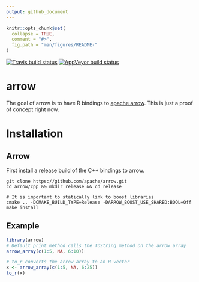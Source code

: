 ```yaml
---
output: github_document
---
```


<!-- README.md is generated from README.Rmd. Please edit that file -->

```r
knitr::opts_chunk$set(
  collapse = TRUE,
  comment = "#>",
  fig.path = "man/figures/README-"
)
```

[![Travis build status](https://travis-ci.org/jimhester/rarrow.svg?branch=master)](https://travis-ci.org/jimhester/rarrow)
[![AppVeyor build status](https://ci.appveyor.com/api/projects/status/github/jimhester/rarrow?branch=master&svg=true)](https://ci.appveyor.com/project/jimhester/rarrow)

# arrow

The goal of arrow is to have R bindings to [apache
arrow](https://arrow.apache.org). This is just a proof of concept right now.

# Installation

## Arrow

First install a release build of the C++ bindings to arrow.

```shell
git clone https://github.com/apache/arrow.git
cd arrow/cpp && mkdir release && cd release

# It is important to statically link to boost libraries
cmake .. -DCMAKE_BUILD_TYPE=Release -DARROW_BOOST_USE_SHARED:BOOL=Off
make install
```

## Example

```r
library(arrow)
# Default print method calls the ToString method on the arrow array
arrow_array(c(1:5, NA, 6:10))

# to_r converts the arrow array to an R vector
x <- arrow_array(c(1:5, NA, 6:25))
to_r(x)
```
